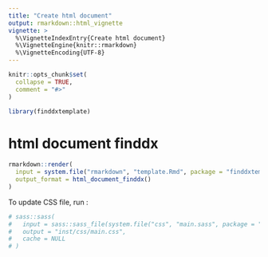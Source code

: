 ```yaml
---
title: "Create html document"
output: rmarkdown::html_vignette
vignette: >
  %\VignetteIndexEntry{Create html document}
  %\VignetteEngine{knitr::rmarkdown}
  %\VignetteEncoding{UTF-8}
---
```


```r
knitr::opts_chunk$set(
  collapse = TRUE,
  comment = "#>"
)
```

```r
library(finddxtemplate)
```

<!-- This vignette is generated by fusen: do not edit by hand -->

# html document finddx

<!--- # TODO Add some documentation about how the function works... -->


```r
rmarkdown::render(
  input = system.file("rmarkdown", "template.Rmd", package = "finddxtemplate"), 
  output_format = html_document_finddx()
)
```

<!--- # TODO Add some documentation about modify the CSS file... -->
To update CSS file, run :
<!--- # TODO Add fun, doc and test -->

```r
# sass::sass(
#   input = sass::sass_file(system.file("css", "main.sass", package = "finddxtemplate")), 
#   output = "inst/css/main.css", 
#   cache = NULL
# )
```

